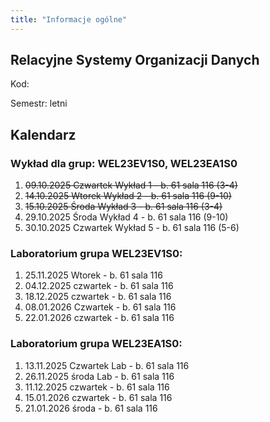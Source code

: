 ```yaml
---
title: "Informacje ogólne"
---
```


## Relacyjne Systemy Organizacji Danych

Kod: 

Semestr: letni

## Kalendarz

### Wykład dla grup: WEL23EV1S0, WEL23EA1S0

1. <del>09.10.2025 Czwartek Wykład 1 - b. 61 sala 116 (3-4)</del>
2. <del>14.10.2025 Wtorek   Wykład 2 - b. 61 sala 116 (9-10)</del>
3. <del>15.10.2025 Środa    Wykład 3 - b. 61 sala 116 (3-4)</del>
4. 29.10.2025 Środa    Wykład 4 - b. 61 sala 116 (9-10)
5. 30.10.2025 Czwartek Wykład 5 - b. 61 sala 116 (5-6)


### Laboratorium grupa WEL23EV1S0: 



1. 25.11.2025 Wtorek - b. 61 sala 116
2. 04.12.2025 czwartek - b. 61 sala 116
3. 18.12.2025 czwartek - b. 61 sala 116
4. 08.01.2026 Czwartek - b. 61 sala 116
5. 22.01.2026 czwartek - b. 61 sala 116


### Laboratorium grupa WEL23EA1S0:

1. 13.11.2025 Czwartek Lab  - b. 61 sala 116
2. 26.11.2025 środa Lab - b. 61 sala 116
3. 11.12.2025 czwartek - b. 61 sala 116
4. 15.01.2026 czwartek - b. 61 sala 116
5. 21.01.2026 środa - b. 61 sala 116
